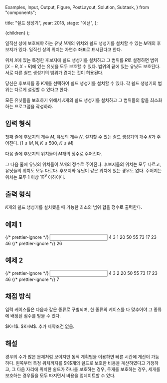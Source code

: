   Examples,
  Input,
  Output,
  Figure,
  PostLayout,
  Solution,
  Subtask,
} from "components";

  title: "쉴드 생성기",
  year: 2018,
  stage: "예선",
};

  <PostLayout meta={meta}>{children}</PostLayout>
);

일직선 상에 보호해야 하는 유닛 $N$개의 위치와 쉴드 생성기를 설치할 수 있는 $M$개의 후보지가 있다. 일직선 상의 위치는 자연수 좌표로 표시된다고 한다.

위치 $X$에 있는 특정한 후보지에 쉴드 생성기를 설치하고 그 범위를 $R$로 설정하면 범위 $[X-R, X+R]$에 있는 유닛을 모두 보호할 수 있다. 범위의 끝에 있는 유닛도 보호된다. 서로 다른 쉴드 생성기의 범위가 겹치는 것이 허용된다.

당신은 후보지들 중 $K$개를 선택하여 쉴드 생성기를 설치할 수 있다. 각 쉴드 생성기의 범위는 다르게 설정할 수 있다고 한다.

모든 유닛들을 보호하기 위해서 $K$개의 쉴드 생성기를 설치하고 그 범위들의 합을 최소화하는 프로그램을 작성하라.

## 입력 형식

첫째 줄에 후보지의 개수 $M$, 유닛의 개수 $N$, 설치할 수 있는 쉴드 생성기의 개수 $K$가 주어진다. ($1 \le M, N, K \le 500$, $K \le M$)

다음 줄에 후보지의 위치들이 $M$개의 정수로 주어진다.

그 다음 줄에 유닛의 위치들이 $N$개의 정수로 주어진다. 후보지들의 위치는 모두 다르고, 유닛들의 위치도 모두 다르다. 후보지와 유닛이 같은 위치에 있는 경우도 없다. 주어지는 위치는 모두 $1$ 이상 $10^9$ 이하이다.

## 출력 형식

$K$개의 쉴드 생성기를 설치했을 때 가능한 최소의 범위 합을 정수로 출력한다.

## 예제 1

<Examples>
  {/* prettier-ignore */}
  <Input>
    4 3 1
    20 50 55 73
    17 23 46
  </Input>
  {/* prettier-ignore */}
  <Output>
    26
  </Output>
</Examples>

## 예제 2

<Examples>
  {/* prettier-ignore */}
  <Input>
    4 3 2
    20 50 55 73
    17 23 46
  </Input>
  {/* prettier-ignore */}
  <Output>
    7
  </Output>
</Examples>

## 채점 방식

입력 케이스들은 다음과 같은 종류로 구별되며, 한 종류의 케이스를 다 맞추어야 그 종류에 배정된 점수를 받을 수 있다.

<Subtask index={1} score={15}>
  $K=1$.
</Subtask>
<Subtask index={2} score={70}>
  $K=M$.
</Subtask>
<Subtask index={3} score={115}>
  추가 제약조건 없음.
</Subtask>

## 해설

<Solution>
  경우의 수가 많은 문제처럼 보이지만 동적 계획법을 이용하면 빠른 시간에 계산이
  가능하다. 왼쪽부터 특정 위치까지를 $K$개의 쉴드로 보호한 비용을 계산하였다고
  가정하고, 그 다음 자리에 위치한 쉴드가 하나를 보호하는 경우, 두개를 보호하는
  경우, 세개를 보호하는 경우들을 모두 따지면서 비용을 업데이트할 수 있다.
</Solution>
